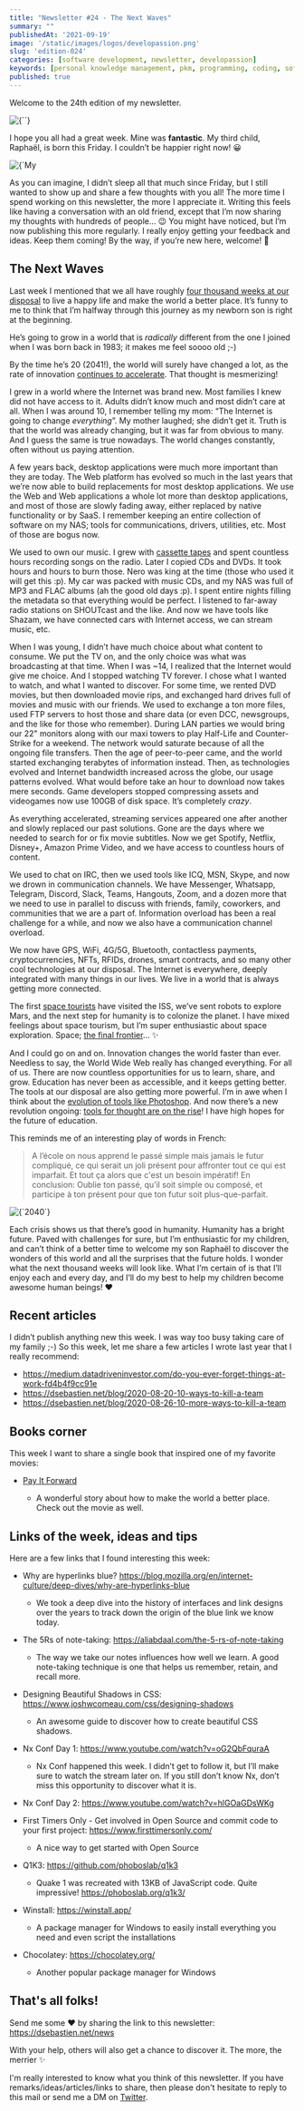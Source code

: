 ```yaml
---
title: "Newsletter #24 - The Next Waves"
summary: ""
publishedAt: '2021-09-19'
image: '/static/images/logos/developassion.png'
slug: 'edition-024'
categories: [software development, newsletter, developassion]
keywords: [personal knowledge management, pkm, programming, coding, software development]
published: true
---
```


Welcome to the 24th edition of my newsletter.

<BlogPostCenteredContent>
  <Image
    alt={``}
    src={`/static/images/logos/developassion.png`}
    width={480}
    height={270}
    priority
  />
</BlogPostCenteredContent>

I hope you all had a great week. Mine was **fantastic**. My third child, Raphaël, is born this Friday. I couldn’t be happier right now! 😀

<BlogPostCenteredContent>
  <Image
    alt={`My son Raphaël and I`}
    src={`/static/images/news/2021/2021-09-19-Raphael.jpg`}
    width={632}
    height={842}
    priority
  />
</BlogPostCenteredContent>

As you can imagine, I didn’t sleep all that much since Friday, but I still wanted to show up and share a few thoughts with you all!
The more time I spend working on this newsletter, the more I appreciate it. Writing this feels like having a conversation with an old friend, except that I’m now sharing my thoughts with hundreds of people… 😉
You might have noticed, but I’m now publishing this more regularly. I really enjoy getting your feedback and ideas. Keep them coming!
By the way, if you’re new here, welcome! 🎉

## The Next Waves

Last week I mentioned that we all have roughly <a href="https://dsebastien.net/news/2021-09-14-edition-023?utm_campaign=DeveloPassion%27s%20Newsletter&utm_medium=email&utm_source=Revue%20newsletter" rel="noopener">four thousand weeks at our disposal</a> to live a happy life and make the world a better place. It’s funny to me to think that I’m halfway through this journey as my newborn son is right at the beginning.

He’s going to grow in a world that is _radically_ different from the one I joined when I was born back in 1983; it makes me feel soooo old ;-)

By the time he’s 20 (2041!), the world will surely have changed a lot, as the rate of innovation <a href="https://dsebastien.net/news/2021-08-01-edition-018?utm_campaign=DeveloPassion%27s%20Newsletter&utm_medium=email&utm_source=Revue%20newsletter" rel="noopener">continues to accelerate</a>. That thought is mesmerizing!

I grew in a world where the Internet was brand new. Most families I knew did not have access to it. Adults didn’t know much and most didn’t care at all. When I was around 10, I remember telling my mom: “The Internet is going to change _everything_”. My mother laughed; she didn’t get it. Truth is that the world was already changing, but it was far from obvious to many. And I guess the same is true nowadays. The world changes constantly, often without us paying attention.

A few years back, desktop applications were much more important than they are today. The Web platform has evolved so much in the last years that we’re now able to build replacements for most desktop applications. We use the Web and Web applications a whole lot more than desktop applications, and most of those are slowly fading away, either replaced by native functionality or by SaaS. I remember keeping an entire collection of software on my NAS; tools for communications, drivers, utilities, etc. Most of those are bogus now.

We used to own our music. I grew with <a href="https://en.wikipedia.org/wiki/Cassette_tape" rel="noopener">cassette tapes</a> and spent countless hours recording songs on the radio. Later I copied CDs and DVDs. It took hours and hours to burn those. Nero was king at the time (those who used it will get this :p). My car was packed with music CDs, and my NAS was full of MP3 and FLAC albums (ah the good old days :p). I spent entire nights filling the metadata so that everything would be perfect. I listened to far-away radio stations on SHOUTcast and the like. And now we have tools like Shazam, we have connected cars with Internet access, we can stream music, etc.

When I was young, I didn’t have much choice about what content to consume. We put the TV on, and the only choice was what was broadcasting at that time. When I was ~14, I realized that the Internet would give me choice. And I stopped watching TV forever. I chose what I wanted to watch, and what I wanted to discover. For some time, we rented DVD movies, but then downloaded movie rips, and exchanged hard drives full of movies and music with our friends. We used to exchange a ton more files, used FTP servers to host those and share data (or even DCC, newsgroups, and the like for those who remember). During LAN parties we would bring our 22" monitors along with our maxi towers to play Half-Life and Counter-Strike for a weekend. The network would saturate because of all the ongoing file transfers. Then the age of peer-to-peer came, and the world started exchanging terabytes of information instead. Then, as technologies evolved and Internet bandwidth increased across the globe, our usage patterns evolved. What would before take an hour to download now takes mere seconds. Game developers stopped compressing assets and videogames now use 100GB of disk space. It’s completely _crazy_.

As everything accelerated, streaming services appeared one after another and slowly replaced our past solutions. Gone are the days where we needed to search for or fix movie subtitles. Now we get Spotify, Netflix, Disney+, Amazon Prime Video, and we have access to countless hours of content.

We used to chat on IRC, then we used tools like ICQ, MSN, Skype, and now we drown in communication channels. We have Messenger, Whatsapp, Telegram, Discord, Slack, Teams, Hangouts, Zoom, and a dozen more that we need to use in parallel to discuss with friends, family, coworkers, and communities that we are a part of. Information overload has been a real challenge for a while, and now we also have a communication channel overload.

We now have GPS, WiFi, 4G/5G, Bluetooth, contactless payments, cryptocurrencies, NFTs, RFIDs, drones, smart contracts, and so many other cool technologies at our disposal. The Internet is everywhere, deeply integrated with many things in our lives. We live in a world that is always getting more connected.

The first <a href="https://en.wikipedia.org/wiki/Space_tourism" rel="noopener">space tourists</a> have visited the ISS, we’ve sent robots to explore Mars, and the next step for humanity is to colonize the planet. I have mixed feelings about space tourism, but I’m super enthusiastic about space exploration. Space; <a href="https://en.wikipedia.org/wiki/Where_no_man_has_gone_before" rel="noopener">the final frontier</a>… ✨

And I could go on and on. Innovation changes the world faster than ever. Needless to say, the World Wide Web really has changed everything. For all of us. There are now countless opportunities for us to learn, share, and grow. Education has never been as accessible, and it keeps getting better. The tools at our disposal are also getting more powerful. I’m in awe when I think about the <a href="https://www.fastprint.co.uk/blog/the-evolution-of-photoshop-25-years-in-the-making.html" rel="noopener">evolution of tools like Photoshop</a>. And now there’s a new revolution ongoing: <a href="https://dsebastien.net/news/2021-09-05-edition-022" rel="noopener">tools for thought are on the rise</a>! I have high hopes for the future of education.

This reminds me of an interesting play of words in French:

> A l’école on nous apprend le passé simple mais jamais le futur compliqué, ce qui serait un joli présent pour affronter tout ce qui est imparfait. Et tout ça alors que c'est un besoin impératif! En conclusion: Oublie ton passé, qu’il soit simple ou composé, et participe à ton présent pour que ton futur soit plus-que-parfait.

<BlogPostCenteredContent>
  <Image
    alt={`2040`}
    src={`/static/images/news/2021/2040.jpg`}
    width={2468}
    height={3702}
    priority
  />
</BlogPostCenteredContent>

Each crisis shows us that there’s good in humanity. Humanity has a bright future. Paved with challenges for sure, but I’m enthusiastic for my children, and can’t think of a better time to welcome my son Raphaël to discover the wonders of this world and all the surprises that the future holds.
I wonder what the next thousand weeks will look like. What I’m certain of is that I’ll enjoy each and every day, and I’ll do my best to help my children become awesome human beings! ❤️

## Recent articles

I didn’t publish anything new this week. I was way too busy taking care of my family ;-)
So this week, let me share a few articles I wrote last year that I really recommend:

* https://medium.datadriveninvestor.com/do-you-ever-forget-things-at-work-fd4b4f9cc91e
* https://dsebastien.net/blog/2020-08-20-10-ways-to-kill-a-team
* https://dsebastien.net/blog/2020-08-26-10-more-ways-to-kill-a-team

## Books corner

This week I want to share a single book that inspired one of my favorite movies:

* <a href="https://www.amazon.com/Pay-Forward-Catherine-Ryan-Hyde/dp/1476796386?tag=dsebastien00-20" rel="noopener">Pay It Forward</a>

  * A wonderful story about how to make the world a better place. Check out the movie as well.

## Links of the week, ideas and tips

Here are a few links that I found interesting this week:

* Why are hyperlinks blue? https://blog.mozilla.org/en/internet-culture/deep-dives/why-are-hyperlinks-blue

  * We took a deep dive into the history of interfaces and link designs over the years to track down the origin of the blue link we know today.
* The 5Rs of note-taking: https://aliabdaal.com/the-5-rs-of-note-taking

  * The way we take our notes influences how well we learn. A good note-taking technique is one that helps us remember, retain, and recall more.
* Designing Beautiful Shadows in CSS: https://www.joshwcomeau.com/css/designing-shadows

  * An awesome guide to discover how to create beautiful CSS shadows.
* Nx Conf Day 1: https://www.youtube.com/watch?v=oG2QbFquraA

  * Nx Conf happened this week. I didn’t get to follow it, but I’ll make sure to watch the stream later on. If you still don’t know Nx, don’t miss this opportunity to discover what it is.
* Nx Conf Day 2: https://www.youtube.com/watch?v=hlGOaGDsWKg
* First Timers Only - Get involved in Open Source and commit code to your first project: https://www.firsttimersonly.com/

  * A nice way to get started with Open Source
* Q1K3: https://github.com/phoboslab/q1k3

  * Quake 1 was recreated with 13KB of JavaScript code. Quite impressive! https://phoboslab.org/q1k3/
* Winstall: https://winstall.app/

  * A package manager for Windows to easily install everything you need and even script the installations
* Chocolatey: https://chocolatey.org/

  * Another popular package manager for Windows

## That's all folks!

Send me some ❤️ by sharing the link to this newsletter: https://dsebastien.net/news

With your help, others will also get a chance to discover it. The more, the merrier ✨

I'm really interested to know what you think of this newsletter. If you have remarks/ideas/articles/links to share, then please don't hesitate to reply to this mail or send me a DM on <a href="https://twitter.com/dSebastien" rel="noopener">Twitter</a>.

<BlogPostSignature />
